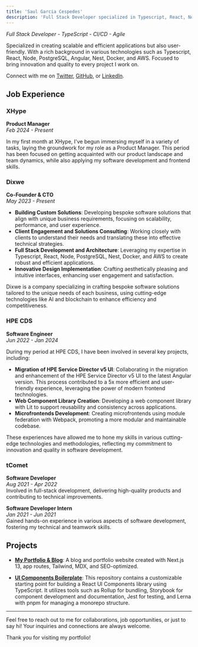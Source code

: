 ```yaml
---
title: 'Saul Garcia Cespedes'
description: 'Full Stack Developer specialized in Typescript, React, Node, PostgreSQL, Angular, Nest, Docker, and AWS'
---
```


_Full Stack Developer - TypeScript - CI/CD - Agile_

Specialized in creating scalable and efficient applications but also user-friendly. With a rich background in various technologies such as Typescript, React, Node, PostgreSQL, Angular, Nest, Docker, and AWS. Focused to bring innovation and quality to every project I work on.

Connect with me on [Twitter](https://twitter.com/saugardev), [GitHub](https://github.com/saugardev), or [LinkedIn](https://www.linkedin.com/in/saugardev/).

## Job Experience

### **XHype**
**Product Manager**  
_Feb 2024 - Present_

In my first month at XHype, I've begun immersing myself in a variety of tasks, laying the groundwork for my role as a Product Manager. This period has been focused on getting acquainted with our product landscape and team dynamics, while also applying my software development and frontend skills.


### **Dixwe**
**Co-Founder & CTO**  
_May 2023 - Present_

- **Building Custom Solutions**: Developing bespoke software solutions that align with unique business requirements, focusing on scalability, performance, and user experience.
- **Client Engagement and Solutions Consulting**: Working closely with clients to understand their needs and translating these into effective technical strategies.
- **Full Stack Development and Architecture**: Leveraging my expertise in Typescript, React, Node, PostgreSQL, Nest, Docker, and AWS to create robust and efficient applications.
- **Innovative Design Implementation**: Crafting aesthetically pleasing and intuitive interfaces, enhancing user engagement and satisfaction.

Dixwe is a company specializing in crafting bespoke software solutions tailored to the unique needs of each business, using cutting-edge technologies like AI and blockchain to enhance efficiency and competitiveness.

### **HPE CDS**
**Software Engineer**  
_Jun 2022 - Jan 2024_

During my period at HPE CDS, I have been involved in several key projects, including:

- **Migration of HPE Service Director v5 UI**: Collaborating in the migration and enhancement of the HPE Service Director v5 UI to the latest Angular version. This process contributed to a 5x more efficient and user-friendly experience, leveraging the power of modern frontend technologies.
- **Web Component Library Creation**: Developing a web component library with Lit to support reusability and consistency across applications.
- **Microfrontends Development**: Creating microfrontends using module federation with Webpack, promoting a more modular and maintainable codebase.

These experiences have allowed me to hone my skills in various cutting-edge technologies and methodologies, reflecting my commitment to innovation and quality in software development.


### **tComet**
**Software Developer**  
_Aug 2021 - Apr 2022_  
Involved in full-stack development, delivering high-quality products and contributing to technical improvements.

**Software Developer Intern**  
_Jan 2021 - Jun 2021_  
Gained hands-on experience in various aspects of software development, fostering my technical and teamwork skills.

## Projects

- **[My Portfolio & Blog](https://github.com/saugardev/saugar.dev)**: A blog and portfolio website created with Next.js 13, app routes, Tailwind, MDX, and SEO-optimized.

- **[UI Components Boilerplate](https://github.com/saugardev/ui-components-boilerplate)**: This repository contains a customizable starting point for building a React UI Components library using TypeScript. It utilizes tools such as Rollup for bundling, Storybook for component development and documentation, Jest for testing, and Lerna with pnpm for managing a monorepo structure.

---

Feel free to reach out to me for collaborations, job opportunities, or just to say hi! Your inquiries and connections are always welcome.

Thank you for visiting my portfolio!

